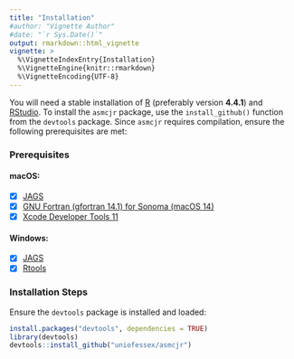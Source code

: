 ```yaml
---
title: "Installation"
#author: "Vignette Author"
#date: "`r Sys.Date()`"
output: rmarkdown::html_vignette
vignette: >
  %\VignetteIndexEntry{Installation}
  %\VignetteEngine{knitr::rmarkdown}
  %\VignetteEncoding{UTF-8}
---
```


You will need a stable installation of [R](https://cran.r-project.org/mirrors.html) (preferably version __4.4.1__) and [RStudio](https://rstudio.com/products/rstudio/download/#download). To install the `asmcjr` package, use the `install_github()` function from the `devtools` package. Since `asmcjr` requires compilation, ensure the following prerequisites are met:

### Prerequisites

#### macOS:
- [x] [JAGS](https://sourceforge.net/projects/mcmc-jags/files/JAGS/)
- [x] [GNU Fortran (gfortran 14.1) for Sonoma (macOS 14)](https://github.com/fxcoudert/gfortran-for-macOS/releases)  
- [x] [Xcode Developer Tools 11](https://developer.apple.com/support/xcode/)


#### Windows:
- [x]  [JAGS](https://sourceforge.net/projects/mcmc-jags/files/JAGS/)
- [x]  [Rtools](https://cran.r-project.org/bin/windows/Rtools/)

### Installation Steps

Ensure the `devtools` package is installed and loaded:

```r
install.packages("devtools", dependencies = TRUE)
library(devtools)
devtools::install_github("uniofessex/asmcjr")
```

